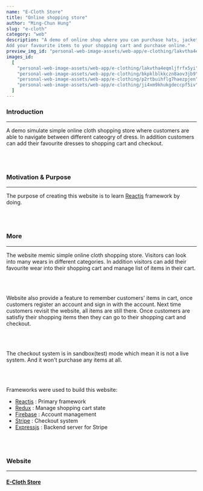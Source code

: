 ```yaml
---
name: "E-Cloth Store"
title: "Online shopping store"
author: "Ming-Chun Hung"
slug: "e-cloth"
category: "web"
description: "A demo of online shop where you can purchase hats, jackets, sneakers and clothes.
Add your favourite items to your shopping cart and purchase online."
preview_img_id: "personal-web-image-assets/web-app/e-clothing/lakvtha4eqmljfrfx5yi"
images_id:
  [
    "personal-web-image-assets/web-app/e-clothing/lakvtha4eqmljfrfx5yi",
    "personal-web-image-assets/web-app/e-clothing/bkpklblkkczn8aov3jb9",
    "personal-web-image-assets/web-app/e-clothing/p2rtbuihflg7haezpjen",
    "personal-web-image-assets/web-app/e-clothing/ji4xm9khukgdeccpf5iv",
  ]
---
```


### Introduction

---

A demo simulate simple online cloth shopping store where
customers are able to navigate between different cateogry of dress.
In addition customers can add their favourite dresses to shopping
cart and checkout.

<br />
<br />

### Motivation & Purpose

---

The purpose of creating this website is to learn [Reactjs](https://react.dev/)
framework by doing.

<br />
<br />

### More

---

The website memic simple online cloth shopping store. Visitors can look into
many wears in different categories. In addition visitors can add their favourite
wear into their shopping cart and manage list of items in their cart.

<br />
<br />

Website also provide a feature to remember customers' items in cart,
once customers register an account and sign in with the account. Next
time customers revisit the website, all items are still there.
Once customers are satisfiy their shopping items then they can go to their
shopping cart and checkout.

<br />
<br />

The checkout system is in sandbox(test) mode which mean it is not a live system.
And it won't purchase any items at all.

<br />
<br />

Frameworks were used to build this website:

- [Reactjs](https://react.dev/) : Primary framework
- [Redux](https://redux.js.org/) : Manage shopping cart state
- [Firebase](https://firebase.google.com/) : Account management
- [Stripe](https://stripe.com/) : Checkout system
- [Expressjs](https://expressjs.com/) : Backend server for Stripe

<br />
<br />

### Website

---

#### [E-Cloth Store](https://tomneo2004.github.io/E-Clothing/)

<br />
<br />
